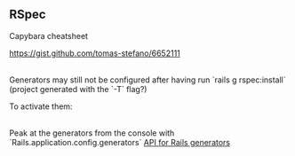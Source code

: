 == RSpec ==

Capybara cheatsheet

https://gist.github.com/tomas-stefano/6652111


<br />

Generators may still not be configured after having run `rails g rspec:install` (project generated with the `-T` flag?)

To activate them:
{{{class="ruby"
# Put in a config/initializers file
config.generators do |g|
  g.test_framework :rspec, fixture: true, views: false
  g.integration_tool :rspec, fixture: true, views: false
  g.fixture_replacement :factory_girl, dir: 'spec/factories'
end
}}}

<br />

Peak at the generators from the console with `Rails.application.config.generators`
[[http://api.rubyonrails.org/classes/Rails/Generators.html|API for Rails generators]]

{{{class="ruby"
expect(some_time).to be_within(1.second).of(some_other_time)
}}}
